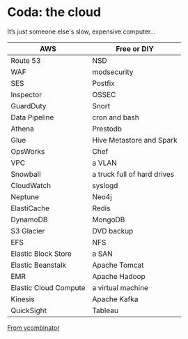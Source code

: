 # Coda: the cloud

It's just someone else\'s slow, expensive computer...

| AWS                   | Free or DIY                 |
|-----------------------|-----------------------------|
| Route 53              | NSD                         |
| WAF                   | modsecurity                 |
| SES                   | Postfix                     |
| Inspector             | OSSEC                       |
| GuardDuty             | Snort                       |
| Data Pipeline         | cron and bash               |
| Athena                | Prestodb                    |
| Glue                  | Hive Metastore and Spark    |
| OpsWorks              | Chef                        |
| VPC                   | a VLAN                      |
| Snowball              | a truck full of hard drives |
| CloudWatch            | syslogd                     |
| Neptune               | Neo4j                       |
| ElastiCache           | Redis                       |
| DynamoDB              | MongoDB                     |
| S3 Glacier            | DVD backup                  |
| EFS                   | NFS                         |
| Elastic Block Store   | a SAN                       |
| Elastic Beanstalk     | Apache Tomcat               |
| EMR                   | Apache Hadoop               |
| Elastic Cloud Compute | a virtual machine           |
| Kinesis               | Apache Kafka                |
| QuickSight            | Tableau                     |

[From ycombinator](https://news.ycombinator.com/item?id=23314973)